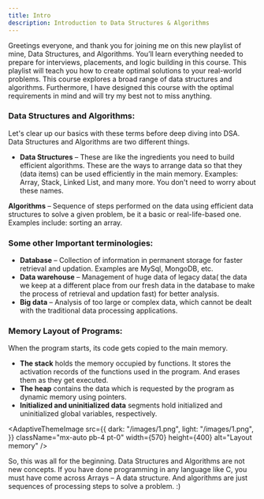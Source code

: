 ```yaml
---
title: Intro
description: Introduction to Data Structures & Algorithms 
---
```


Greetings everyone, and thank you for joining me on this new playlist of mine, Data Structures, and Algorithms. You’ll learn everything needed to prepare for interviews, placements, and logic building in this course. This playlist will teach you how to create optimal solutions to your real-world problems. This course explores a broad range of data structures and algorithms. Furthermore, I have designed this course with the optimal requirements in mind and will try my best not to miss anything. 


### Data Structures and Algorithms:

Let's clear up our basics with these terms before deep diving into DSA.  Data Structures and Algorithms are two different things.

- **Data Structures** –  These are like the ingredients you need to build efficient algorithms. These are the ways to arrange data so that they (data items) can be used efficiently in the main memory. Examples: Array, Stack, Linked List, and many more. You don't need to worry about these names.

**Algorithms** – Sequence of steps performed on the data using efficient data structures to solve a given problem, be it a basic or real-life-based one.  Examples include: sorting an array.

### Some other Important terminologies:

- **Database** – Collection of information in permanent storage for faster retrieval and updation. Examples are MySql, MongoDB, etc.
- **Data warehouse** – Management of huge data of legacy data( the data we keep at a different place from our fresh data in the database to make the process of retrieval and updation fast) for better analysis.
- **Big data** – Analysis of too large or complex data, which cannot be dealt with the traditional data processing applications.

### Memory Layout of Programs:

When the program starts, its code gets copied to the main memory.
- **The stack** holds the memory occupied by functions. It stores the activation records of the functions used in the program. And erases them as they get executed.
- **The heap** contains the data which is requested by the program as dynamic memory using pointers.
- **Initialized and uninitialized data** segments hold initialized and uninitialized global variables, respectively.

<AdaptiveThemeImage
  src={{
    dark: "/images/1.png",
    light: "/images/1.png",
  }}
  className="mx-auto pb-4 pt-0"
  width={570}
  height={400}
  alt="Layout memory"
/>

So, this was all for the beginning. Data Structures and Algorithms are not new concepts. If you have done programming in any language like C, you must have come across  Arrays – A data structure. And algorithms are just sequences of processing steps to solve a problem. :)

